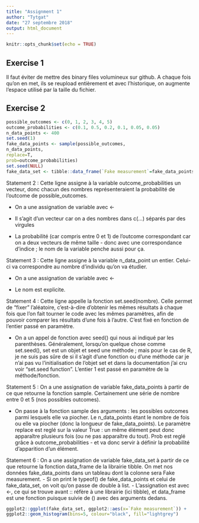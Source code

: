 ```yaml
---
title: "Assignment 1"
author: "Tytgat"
date: "27 septembre 2018"
output: html_document
---
```


```r
knitr::opts_chunk$set(echo = TRUE)
```

## Exercise 1

Il faut éviter de mettre des binary files volumineux sur github. A chaque fois qu'on en met, ils se reupload entièrement et avec l'historique, on augmente l'espace utilisé par la taille du fichier.

## Exercise 2


```r
possible_outcomes <- c(0, 1, 2, 3, 4, 5)
outcome_probabilities <- c(0.1, 0.5, 0.2, 0.1, 0.05, 0.05)
n_data_points <- 400
set.seed(1)
fake_data_points <- sample(possible_outcomes,
n_data_points,
replace=T,
prob=outcome_probabilities)
set.seed(NULL)
fake_data_set <- tibble::data_frame(`Fake measurement`=fake_data_points)
```

Statement 2 : Cette ligne assigne à la variable outcome_probabilities un vecteur, donc chacun des nombres représenteraient la probabilité de l'outcome de possible_outcomes.
 
 - On a une assignation de variable avec <-
 
 - Il s'agit d'un vecteur car on a des nombres  dans c(...) séparés par des virgules
 
 - La probabilité (car compris entre 0 et 1) de l'outcome correspondant car on a deux vecteurs de même taille - donc avec une correspondance d'indice ; le nom de la variable penche aussi pour ça.

Statement 3 : Cette ligne assigne à la variable n_data_point un entier. Celui-ci va correspondre au nombre d'individu qu'on va étudier.
 
 - On a une assignation de variable avec <-
 
 - Le nom est explicite.

Statement 4 : Cette ligne appelle la fonction set.seed(nombre). Celle permet de "fixer" l'aléatoire, c'est-à-dire d'obtenir les mêmes résultats à chaque fois que l'on fait tourner le code avec les mêmes paramètres, afin de pouvoir comparer les résultats d'une fois à l'autre. C'est fixé en fonction de l'entier passé en paramètre.
 
 - On a un appel de fonction avec seed() qui nous ai indiqué par les parenthèses. Généralement, lorsqu'on quelque chose comme set.seed(), set est un objet et seed une méthode ; mais pour le cas de R, je ne suis pas sûre de si  il s'agit d'une fonction ou d'une méthode car je n'ai pas vu l'initialisation de l'objet set et dans la documentation j'ai cru voir "set.seed function". L'entier 1 est passé en paramètre de la méthode/fonction.

Statement 5 : On a une assignation de variable fake_data_points à partir de ce que retourne la fonction sample. Certainement une série de nombre entre 0 et 5 (nos possibles outcomes).

 - On passe à la fonction sample des arguments : les possibles outcomes parmi lesquels elle va piocher. Le n_data_points étant le nombre de fois ou elle va piocher (donc la longueur de fake_data_points). Le paramètre replace est reglé sur la valeur True : un même élément peut donc apparaître plusieurs fois (ou ne pas apparaître du tout). Prob est reglé grâce à outcome_probabilities - et va donc servir à définir la probabilité d'apparition d'un élément.

Statement 6 : On a une assignation de variable fake_data_set à partir de ce que retourne la fonction data_frame de la librairie tibble. On met nos données fake_data_points dans un tableau dont la colonne sera Fake measurement.
 - Si on print le typeof() de fake_data_points et celui de fake_data_set, on voit qu'on passe de double à list.
 - L'assignation est avec <-, ce qui se trouve avant :: réfère à une librairie (ici tibble), et data_frame est une fonction puisque suivie de () avec des arguments dedans.

 
```r
ggplot2::ggplot(fake_data_set, ggplot2::aes(x=`Fake measurement`)) +
ggplot2::geom_histogram(bins=5, colour="black", fill="lightgrey")
```



